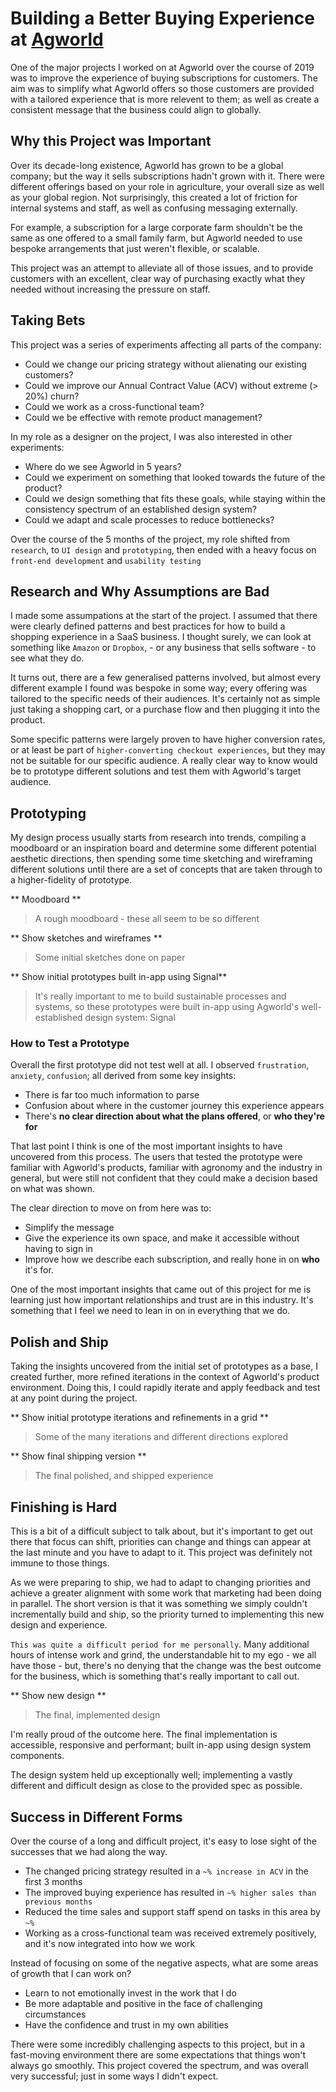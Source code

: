 
# Building a Better Buying Experience at [Agworld](https://agworld.com)

One of the major projects I worked on at Agworld over the course of 2019 was to improve the experience of buying subscriptions for customers. The aim was to simplify what Agworld offers so those customers are provided with a tailored experience that is more relevent to them; as well as create a consistent message that the business could align to globally.

## Why this Project was Important

Over its decade-long existence, Agworld has grown to be a global company; but the way it sells subscriptions hadn't grown with it. There were different offerings based on your role in agriculture, your overall size as well as your global region. Not surprisingly, this created a lot of friction for internal systems and staff, as well as confusing messaging externally. 

For example, a subscription for a large corporate farm shouldn't be the same as one offered to a small family farm, but Agworld needed to use bespoke arrangements that just weren't flexible, or scalable.

This project was an attempt to alleviate all of those issues, and to provide customers with an excellent, clear way of purchasing exactly what they needed without increasing the pressure on staff.

## Taking Bets

This project was a series of experiments affecting all parts of the company:

- Could we change our pricing strategy without alienating our existing customers?
- Could we improve our Annual Contract Value (ACV) without extreme (> 20%) churn?
- Could we work as a cross-functional team?
- Could we be effective with remote product management?

In my role as a designer on the project, I was also interested in other experiments:

- Where do we see Agworld in 5 years?
- Could we experiment on something that looked towards the future of the product?
- Could we design something that fits these goals, while staying within the consistency spectrum of an established design system?
- Could we adapt and scale processes to reduce bottlenecks?

Over the course of the 5 months of the project, my role shifted from `research`, to `UI design` and `prototyping`, then ended with a heavy focus on `front-end development` and `usability testing`

## Research and Why Assumptions are Bad

I made some assumpations at the start of the project. I assumed that there were clearly defined patterns and best practices for how to build a shopping experience in a SaaS business. I thought surely, we can look at something like `Amazon` or `Dropbox`, - or any business that sells software - to see what they do.

It turns out, there are a few generalised patterns involved, but almost every different example I found was bespoke in some way; every offering was tailored to the specific needs of their audiences. It's certainly not as simple just taking a shopping cart, or a purchase flow and then plugging it into the product.

Some specific patterns were largely proven to have higher conversion rates, or at least be part of `higher-converting checkout experiences`, but they may not be suitable for our specific audience. A really clear way to know would be to prototype different solutions and test them with Agworld's target audience.

## Prototyping

My design process usually starts from research into trends, compiling a moodboard or an inspiration board and determine some different potential aesthetic directions, then spending some time sketching and wireframing different solutions until there are a set of concepts that are taken through to a higher-fidelity of prototype.

** Moodboard **

> A rough moodboard - these all seem to be so different

** Show sketches and wireframes **

> Some initial sketches done on paper

** Show initial prototypes built in-app using Signal**

> It's really important to me to build sustainable processes and systems, so these prototypes were built in-app using Agworld's well-established design system: Signal

### How to Test a Prototype

Overall the first prototype did not test well at all. I observed `frustration`, `anxiety`, `confusion`; all derived from some key insights:

- There is far too much information to parse
- Confusion about where in the customer journey this experience appears
- There's **no clear direction about what the plans offered**, or **who they're for**

That last point I think is one of the most important insights to have uncovered from this process. The users that tested the prototype were familiar with Agworld's products, familiar with agronomy and the industry in general, but were still not confident that they could make a decision based on what was shown.

The clear direction to move on from here was to:

- Simplify the message
- Give the experience its own space, and make it accessible without having to sign in
- Improve how we describe each subscription, and really hone in on **who** it's for.

One of the most important insights that came out of this project for me is learning just how important relationships and trust are in this industry. It's something that I feel we need to lean in on in everything that we do.

## Polish and Ship

Taking the insights uncovered from the initial set of prototypes as a base, I created further, more refined iterations in the context of Agworld's product environment. Doing this, I could rapidly iterate and apply feedback and test at any point during the project.

** Show initial prototype iterations and refinements in a grid **

> Some of the many iterations and different directions explored

** Show final shipping version **

> The final polished, and shipped experience

## Finishing is Hard

This is a bit of a difficult subject to talk about, but it's important to get out there that focus can shift, priorities can change and things can appear at the last minute and you have to adapt to it. This project was definitely not immune to those things.

As we were preparing to ship, we had to adapt to changing priorities and achieve a greater alignment with some work that marketing had been doing in parallel. The short version is that it was something we simply couldn't incrementally build and ship, so the priority turned to implementing this new design and experience.

`This was quite a difficult period for me personally`. Many additional hours of intense work and grind, the understandable hit to my ego - we all have those - but, there's no denying that the change was the best outcome for the business, which is something that's really important to call out.

** Show new design **

> The final, implemented design

I'm really proud of the outcome here. The final implementation is accessible, responsive and performant; built in-app using design system components.

The design system held up exceptionally well; implementing a vastly different and difficult design as close to the provided spec as possible.

## Success in Different Forms

Over the course of a long and difficult project, it's easy to lose sight of the successes that we had along the way.

- The changed pricing strategy resulted in a `~% increase in ACV` in the first 3 months
- The improved buying experience has resulted in `~% higher sales than previous months`
- Reduced the time sales and support staff spend on tasks in this area by `~%`
- Working as a cross-functional team was received extremely positively, and it's now integrated into how we work

Instead of focusing on some of the negative aspects, what are some areas of growth that I can work on?

- Learn to not emotionally invest in the work that I do
- Be more adaptable and positive in the face of challenging circumstances
- Have the confidence and trust in my own abilities

There were some incredibly challenging aspects to this project, but in a fast-moving environment there are some expectations that things won't always go smoothly. This project covered the spectrum, and was overall very successful; just in some ways I didn't expect.
